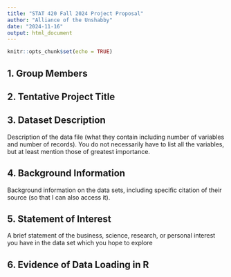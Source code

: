 ---
title: "STAT 420 Fall 2024 Project Proposal"
author: "Alliance of the Unshabby"
date: "2024-11-16"
output: html_document
---

```{r setup, include=FALSE}
knitr::opts_chunk$set(echo = TRUE)
```


## 1. Group Members

## 2. Tentative Project Title

## 3. Dataset Description

Description of the data file (what they contain including number of variables and number of records). You do not necessarily have to list all the variables, but at least mention those of greatest importance.

## 4. Background Information

Background information on the data sets, including specific citation of their source (so that I can also access it).


## 5. Statement of Interest

A brief statement of the business, science, research, or personal interest you have in the data set which you hope to explore

## 6. Evidence of Data Loading in R

```{r}

```

